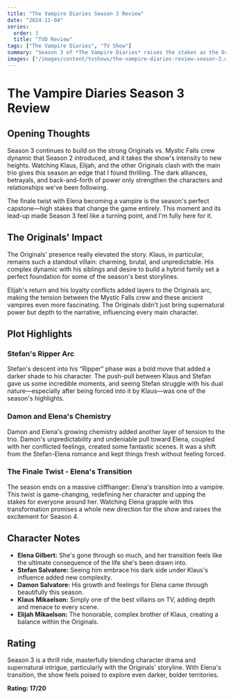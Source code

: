 ```yaml
---
title: "The Vampire Diaries Season 3 Review"
date: "2024-11-04"
series:
  order: 3
  title: "TVD Review"
tags: ["The Vampire Diaries", "TV Show"]
summary: "Season 3 of *The Vampire Diaries* raises the stakes as the Originals face off against Mystic Falls' main trio. With a thrilling finale twist, this season reaches new heights, blending supernatural drama and intense character evolution."
images: ["/images/content/tvshows/the-vampire-diaries-review-season-3.webp"]
---
```


# The Vampire Diaries Season 3 Review

## Opening Thoughts

Season 3 continues to build on the strong Originals vs. Mystic Falls crew dynamic that Season 2 introduced, and it takes the show's intensity to new heights. Watching Klaus, Elijah, and the other Originals clash with the main trio gives this season an edge that I found thrilling. The dark alliances, betrayals, and back-and-forth of power only strengthen the characters and relationships we've been following.

The finale twist with Elena becoming a vampire is the season's perfect capstone—high stakes that change the game entirely. This moment and its lead-up made Season 3 feel like a turning point, and I'm fully here for it.

## The Originals' Impact

The Originals' presence really elevated the story. Klaus, in particular, remains such a standout villain: charming, brutal, and unpredictable. His complex dynamic with his siblings and desire to build a hybrid family set a perfect foundation for some of the season's best storylines.

Elijah's return and his loyalty conflicts added layers to the Originals arc, making the tension between the Mystic Falls crew and these ancient vampires even more fascinating. The Originals didn't just bring supernatural power but depth to the narrative, influencing every main character.

## Plot Highlights

### Stefan's Ripper Arc

Stefan's descent into his “Ripper” phase was a bold move that added a darker shade to his character. The push-pull between Klaus and Stefan gave us some incredible moments, and seeing Stefan struggle with his dual nature—especially after being forced into it by Klaus—was one of the season's highlights.

### Damon and Elena's Chemistry

Damon and Elena's growing chemistry added another layer of tension to the trio. Damon's unpredictability and undeniable pull toward Elena, coupled with her conflicted feelings, created some fantastic scenes. It was a shift from the Stefan-Elena romance and kept things fresh without feeling forced.

### The Finale Twist - Elena's Transition

The season ends on a massive cliffhanger: Elena's transition into a vampire. This twist is game-changing, redefining her character and upping the stakes for everyone around her. Watching Elena grapple with this transformation promises a whole new direction for the show and raises the excitement for Season 4.

## Character Notes

- **Elena Gilbert:** She's gone through so much, and her transition feels like the ultimate consequence of the life she's been drawn into.
- **Stefan Salvatore:** Seeing him embrace his dark side under Klaus's influence added new complexity.
- **Damon Salvatore:** His growth and feelings for Elena came through beautifully this season.
- **Klaus Mikaelson:** Simply one of the best villains on TV, adding depth and menace to every scene.
- **Elijah Mikaelson:** The honorable, complex brother of Klaus, creating a balance within the Originals.

## Rating

Season 3 is a thrill ride, masterfully blending character drama and supernatural intrigue, particularly with the Originals' storyline. With Elena's transition, the show feels poised to explore even darker, bolder territories.

**Rating: 17/20**
